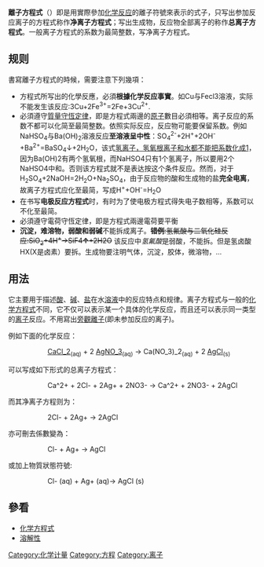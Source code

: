 '''離子方程式'''（{{lang-en|Ionic equation}}）即是用實際參加[[化学反应|化学反应]]的離子符號來表示的式子，只写出参加反应离子的方程式称作'''净离子方程式'''；写出生成物，反应物全部离子的称作'''总离子方程式'''。一般离子方程式的系数为最简整数，写净离子方程式。

==规则==
書寫離子方程式的時候，需要注意下列幾項：
* 方程式所写出的化學反應，必須'''根據化学反应事實'''。如Cu与Fecl3溶液，实际不能发生该反应:3Cu+2Fe<sup>3+</sup>=2Fe+3Cu<sup>2+</sup>.
* 必須遵守[[質量守恆定律|質量守恆定律]]，即是方程式兩邊的[[原子|原子]]數目必須相等。离子反应的系数不都可以化简至最简整数。依照实际反应，反应物可能要保留系数。例如NaHSO<sub>4</sub>与Ba(OH)<sub>2</sub>溶液反应'''至溶液呈中性'''：SO<sub>4</sub><sup>2-</sup>+2H<sup>+</sup>+2OH<sup>-</sup>+Ba<sup>2+</sup>=BaSO<sub>4</sub>↓+2H<sub>2</sub>O，该式<u>氢离子，氢氧根离子和水都不能把系数化成1</u>，因为Ba(OH)2有两个氢氧根，而NaHSO4只有1个氢离子，所以要用2个NaHSO4中和。否则该方程式就不是表达按这个条件反应。然而，对于H<sub>2</sub>SO<sub>4</sub>+2NaOH=2H<sub>2</sub>O+Na<sub>2</sub>SO<sub>4</sub>，由于反应物的酸和生成物的盐'''完全电离'''，故离子方程式应化至最简，写成H<sup>+</sup>+OH<sup>-</sup>=H<sub>2</sub>O
* 在书写'''电极反应方程式'''时，有时为了使电极方程式得失电子数相等，系数可以不化至最简。
* 必須遵守電荷守恆定律，即是方程式兩邊電荷要平衡
*'''沉淀，难溶物，弱酸和弱碱'''不能拆成离子。<s>'''错例''':氢氟酸与二氧化硅反应:SiO<sub>2</sub>+4H<sup>+</sup>→SiF4'''↑'''+2H2O</s> 该反应中''氢氟酸''是弱酸，不能拆。但是氢卤酸HX(X是卤素）要拆。生成物要注明气体，沉淀，胶体，微溶物，…

==用法==
它主要用于描述[[酸|酸]]、[[碱|碱]]、[[盐|盐]]在水[[溶液|溶液]]中的反应特点和规律。离子方程式与一般的[[化学方程式|化学方程式]]不同，它不仅可以表示某一个具体的化学反应，而且还可以表示同一类型的[[离子|离子]]反应。不用寫出[[旁觀離子|旁觀離子]](即未参加反应的离子)。

例如下面的化学反应：
::[[氯化钙|<chem>CaCl_2</chem>]]<sub><chem>(aq)</chem></sub>  <chem>+</chem> <chem>2</chem> [[硝酸银|<chem>AgNO_3</chem>]]<sub><chem>(aq)</chem></sub> <chem>-></chem> <chem>Ca(NO_3)_2</chem><sub><chem>(aq)</chem></sub> <chem>+</chem> <chem>2</chem> [[氯化银|<chem>AgCl</chem>]]<sub><chem>(s)</chem></sub>

可以写成如下形式的总离子方程式：

::<chem>Ca^2+ + 2Cl- + 2Ag+ + 2NO3- -> Ca^2+ + 2NO3- + 2AgCl</chem>

而其净离子方程则为：

::<chem>2Cl- + 2Ag+ -> 2AgCl</chem>

亦可刪去係數變為：

::<chem>Cl- + Ag+ -> AgCl</chem>

或加上物質狀態符號:

::<chem>Cl- (aq) + Ag+ (aq)-> AgCl (s)</chem>

==參看==
*[[化学方程式|化学方程式]]
*[[溶解性|溶解性]]

[[Category:化学计量|Category:化学计量]]
[[Category:方程|Category:方程]]
[[Category:离子|Category:离子]]